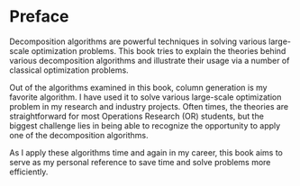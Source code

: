 # Preface {.unnumbered}

Decomposition algorithms are powerful techniques in solving various large-scale optimization problems.
This book tries to explain the theories behind various decomposition algorithms and illustrate their usage via a number of classical optimization problems.

Out of the algorithms examined in this book, column generation is my favorite algorithm.
I have used it to solve various large-scale optimization problem in my research and industry projects.
Often times, the theories are straightforward for most Operations Research (OR) students, but the biggest challenge lies in being able to recognize the opportunity to apply one of the decomposition algorithms.

As I apply these algorithms time and again in my career, this book aims to serve as my personal reference to save time and solve problems more efficiently.
